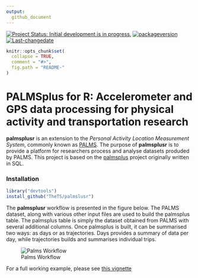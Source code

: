```yaml
---
output:
  github_document
---
```


<!--[![AppVeyor Build Status](https://ci.appveyor.com/api/projects/status/github/TheTS/palmsplusr?branch=master&svg=true)](https://ci.appveyor.com/project/TheTS/palmsplusr)-->
<!--[![Travis-CI Build Status](https://travis-ci.org/TheTS/palmsplusr.svg?branch=master)](https://travis-ci.org/TheTS/palmsplusr) -->
<!--[![codecov](https://codecov.io/gh/TheTS/actigraph.sleepr/branch/master/graph/badge.svg)](https://codecov.io/gh/TheTS/actigraph.sleepr)-->

[![Project Status: Initial development is in progress.](http://www.repostatus.org/badges/latest/wip.svg)](http://www.repostatus.org/#wip)
[![packageversion](https://img.shields.io/badge/Package%20version-0.1.0-orange.svg)](commits/master)
[![Last-changedate](https://img.shields.io/badge/Last%20change-`r gsub('-', '--', Sys.Date())`-yellowgreen.svg)](/commits/master)

<!-- README.md is generated from README.Rmd. Please edit that file -->
```r
knitr::opts_chunk$set(
  collapse = TRUE,
  comment = "#>",
  fig.path = "README-"
)
```

# PALMSplus for R: Accelerometer and GPS data processing for physical activity and transportation research

**palmsplusr** is an extension to the *Personal Activity Location Measurement System*, commonly known as [PALMS](https://ucsd-palms-project.wikispaces.com/). The purpose of **palmsplusr** is to provide a platform for researchers process and analyse datasets produded by PALMS. This project is based on the [palmsplus](https://github.com/bsnizek/palmsplus) project originally written in SQL.


### Installation

```r
library("devtools")
install_github("TheTS/palmslusr")
```

The **palmsplusr** workflow is presented in the figure below. The PALMS dataset, along with various other input files are used to build the palmsplus table. The palmsplus table is simply the dataset obtained from PALMS with several additional columns. Once palmsplus is built, it can be summarised two ways: as days or as trajectories. Days provides a summary of data per day, while trajectories builds and summarises individual trips.

![Palms Workflow](https://i.imgur.com/oDXd5vL.png)

For a full working example, please see [this vignette](https://thets.github.io/palmsplusr/index.html)


